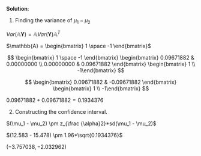 
**Solution**:

1. Finding the variance of $\mu_1 - \mu_2$

$Var(\mathbb{A}\mathbf{Y}) = \mathbb{A}Var(\mathbf{Y})\mathbb{A}^T$

$\mathbb{A} = \begin{bmatrix} 1 \space -1 \end{bmatrix}$

$$
\begin{bmatrix} 1 \space -1 \end{bmatrix} \begin{bmatrix} 0.09671882 & 0.00000000 \\ 0.00000000 & 0.09671882 \end{bmatrix} \begin{bmatrix} 1 \\ -1\end{bmatrix}
$$

$$
\begin{bmatrix} 0.09671882 & -0.09671882 \end{bmatrix} \begin{bmatrix} 1 \\ -1\end{bmatrix}
$$

$0.09671882 + 0.09671882 =  0.1934376$

2. Constructing the confidence interval.

$(\mu_1 - \mu_2) \pm z_{\frac {\alpha}2}*sd(\mu_1 - \mu_2)$

$(12.583 - 15.478)  \pm 1.96*\sqrt{0.1934376}$

$(-3.757038, -2.032962)$



